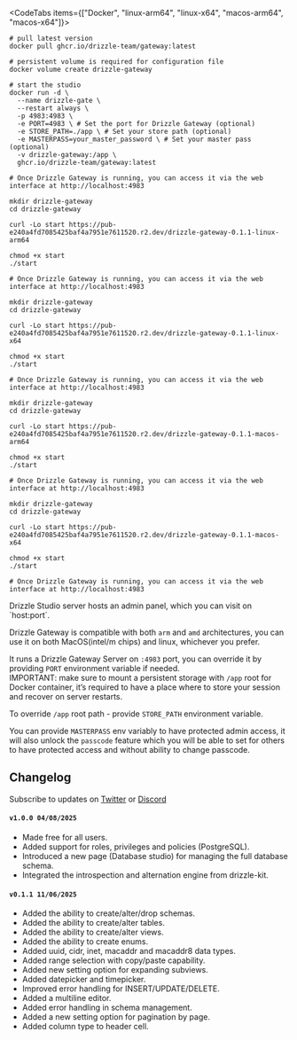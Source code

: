 
<CodeTabs items={["Docker", "linux-arm64", "linux-x64", "macos-arm64", "macos-x64"]}>
```shell
# pull latest version
docker pull ghcr.io/drizzle-team/gateway:latest

# persistent volume is required for configuration file
docker volume create drizzle-gateway 

# start the studio
docker run -d \
  --name drizzle-gate \
  --restart always \
  -p 4983:4983 \
  -e PORT=4983 \ # Set the port for Drizzle Gateway (optional)
  -e STORE_PATH=./app \ # Set your store path (optional)
  -e MASTERPASS=your_master_password \ # Set your master pass (optional)
  -v drizzle-gateway:/app \
  ghcr.io/drizzle-team/gateway:latest

# Once Drizzle Gateway is running, you can access it via the web interface at http://localhost:4983
```

```shell
mkdir drizzle-gateway
cd drizzle-gateway

curl -Lo start https://pub-e240a4fd7085425baf4a7951e7611520.r2.dev/drizzle-gateway-0.1.1-linux-arm64

chmod +x start
./start

# Once Drizzle Gateway is running, you can access it via the web interface at http://localhost:4983
```

```shell
mkdir drizzle-gateway
cd drizzle-gateway

curl -Lo start https://pub-e240a4fd7085425baf4a7951e7611520.r2.dev/drizzle-gateway-0.1.1-linux-x64

chmod +x start
./start

# Once Drizzle Gateway is running, you can access it via the web interface at http://localhost:4983
```

```shell
mkdir drizzle-gateway
cd drizzle-gateway

curl -Lo start https://pub-e240a4fd7085425baf4a7951e7611520.r2.dev/drizzle-gateway-0.1.1-macos-arm64

chmod +x start
./start

# Once Drizzle Gateway is running, you can access it via the web interface at http://localhost:4983
```

```shell
mkdir drizzle-gateway
cd drizzle-gateway

curl -Lo start https://pub-e240a4fd7085425baf4a7951e7611520.r2.dev/drizzle-gateway-0.1.1-macos-x64

chmod +x start
./start

# Once Drizzle Gateway is running, you can access it via the web interface at http://localhost:4983
```
</CodeTabs>

<Callout collapsed="How it works?">
Drizzle Studio server hosts an admin panel, which you can visit on `host:port`.  
  
Drizzle Gateway is compatible with both `arm` and `amd` architectures, you can use it on both MacOS(intel/m chips) and linux, whichever you prefer.  
  
It runs a Drizzle Gateway Server on `:4983` port, you can override it by providing `PORT` environment variable if needed.  
IMPORTANT: make sure to mount a persistent storage with `/app` root for Docker container, it’s required to have a place where to store your session and recover on server restarts.  
  
To override `/app` root path - provide `STORE_PATH` environment variable.  
  
You can provide `MASTERPASS` env variably to have protected admin access, it will also unlock the `passcode` feature which you will be able to set for others to have protected access and without ability to change passcode.
</Callout>

## Changelog
Subscribe to updates on [Twitter](https://twitter.com/DrizzleORM) or [Discord](https://driz.link/discord)  

#### `v1.0.0 04/08/2025`
- Made free for all users.
- Added support for roles, privileges and policies (PostgreSQL).
- Introduced a new page (Database studio) for managing the full database schema.
- Integrated the introspection and alternation engine from drizzle-kit.

#### `v0.1.1 11/06/2025`
- Added the ability to create/alter/drop schemas.
- Added the ability to create/alter tables.
- Added the ability to create/alter views.
- Added the ability to create enums.
- Added uuid, cidr, inet, macaddr and macaddr8 data types.
- Added range selection with copy/paste capability.
- Added new setting option for expanding subviews.
- Added datepicker and timepicker.
- Improved error handling for INSERT/UPDATE/DELETE.
- Added a multiline editor.
- Added error handling in schema management.
- Added a new setting option for pagination by page.
- Added column type to header cell.